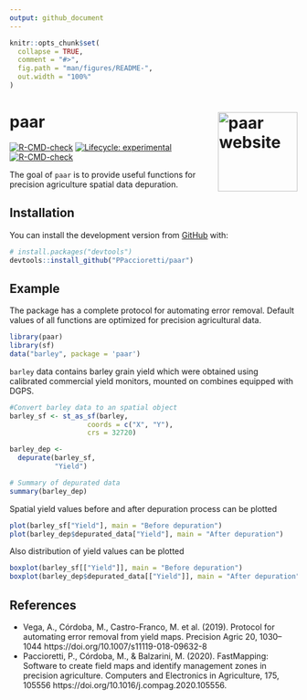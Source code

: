 ```yaml
---
output: github_document
---
```


<!-- README.md is generated from README.Rmd. Please edit that file -->

```r
knitr::opts_chunk$set(
  collapse = TRUE,
  comment = "#>",
  fig.path = "man/figures/README-",
  out.width = "100%"
)
```

# paar <a href="https://ppaccioretti.github.io/paar/"><img src="man/figures/logo.png" align="right" height="139" alt="paar website" /></a>


<!-- badges: start -->
[![R-CMD-check](https://github.com/PPaccioretti/paar/workflows/R-CMD-check/badge.svg)](https://github.com/PPaccioretti/paar/actions)
[![Lifecycle: experimental](https://img.shields.io/badge/lifecycle-experimental-orange.svg)](https://lifecycle.r-lib.org/articles/stages.html#experimental)
[![R-CMD-check](https://github.com/PPaccioretti/paar/actions/workflows/R-CMD-check.yaml/badge.svg)](https://github.com/PPaccioretti/paar/actions/workflows/R-CMD-check.yaml)
<!-- badges: end -->

The goal of `paar` is to provide useful functions for 
precision agriculture spatial data depuration. 

## Installation

<!-- You can install the released version of paar from [CRAN](https://CRAN.R-project.org) with: -->

<!-- ``` r -->
<!-- install.packages("paar") -->
<!-- ``` -->
You can install the development version from [GitHub](https://github.com/PPaccioretti/paar) with:

``` r
# install.packages("devtools")
devtools::install_github("PPaccioretti/paar")
```

## Example

The package has a complete protocol for automating error removal. Default
values of all functions are optimized for precision agricultural data.

```r
library(paar)
library(sf)
data("barley", package = 'paar')
```

`barley` data contains barley grain yield which were obtained using calibrated commercial yield monitors, mounted on combines equipped with DGPS.

```r
#Convert barley data to an spatial object
barley_sf <- st_as_sf(barley,
                   coords = c("X", "Y"),
                   crs = 32720)

barley_dep <-
  depurate(barley_sf,
           "Yield")

# Summary of depurated data
summary(barley_dep)
```

Spatial yield values before and after depuration process can be plotted

```r
plot(barley_sf["Yield"], main = "Before depuration")
plot(barley_dep$depurated_data["Yield"], main = "After depuration")
```

Also distribution of yield values can be plotted

```r
boxplot(barley_sf[["Yield"]], main = "Before depuration")
boxplot(barley_dep$depurated_data[["Yield"]], main = "After depuration")
```


## References

- Vega, A., Córdoba, M., Castro-Franco, M. et al. (2019). Protocol for automating error removal from yield maps. Precision Agric 20, 1030–1044  https://doi.org/10.1007/s11119-018-09632-8
- Paccioretti, P., Córdoba, M., & Balzarini, M. (2020). FastMapping: Software to create field maps and identify management zones in precision agriculture. Computers and Electronics in Agriculture, 175, 105556 https://doi.org/10.1016/j.compag.2020.105556.


